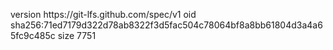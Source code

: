 version https://git-lfs.github.com/spec/v1
oid sha256:71ed7179d322d78ab8322f3d5fac504c78064bf8a8bb61804d3a4a65fc9c485c
size 7751

